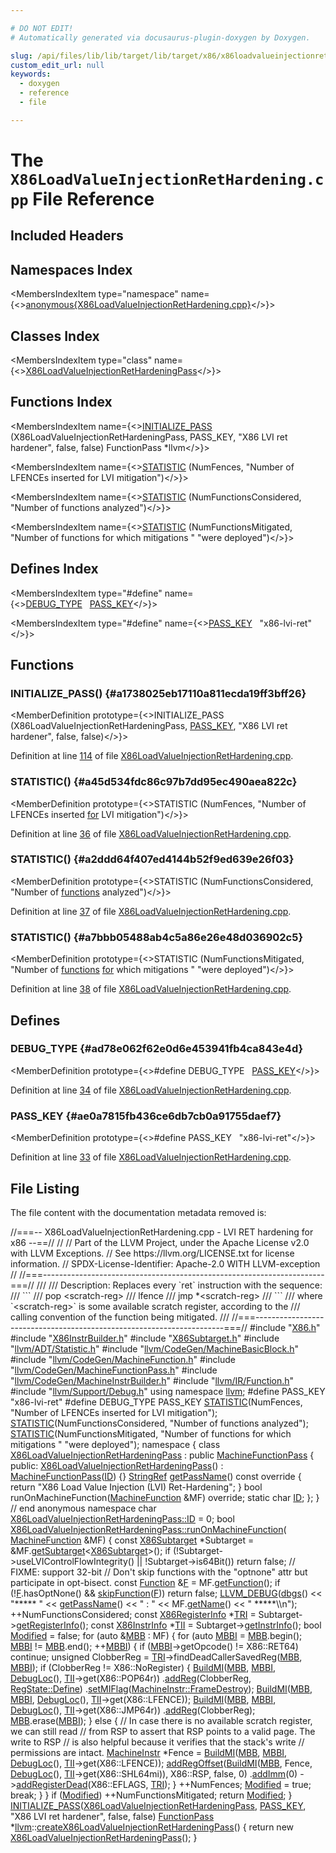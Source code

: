 ```yaml
---

# DO NOT EDIT!
# Automatically generated via docusaurus-plugin-doxygen by Doxygen.

slug: /api/files/lib/lib/target/lib/target/x86/x86loadvalueinjectionrethardening-cpp
custom_edit_url: null
keywords:
  - doxygen
  - reference
  - file

---
```





# The `X86LoadValueInjectionRetHardening.cpp` File Reference

<DoxygenPage pluginConfig={pluginConfig}>



## Included Headers

<IncludesList>
<IncludesListItem
  filePath="X86.h"
  permalink="/docs/api/files/lib/lib/target/lib/target/x86/x86-h"
  isLocal="true" />
<IncludesListItem
  filePath="X86InstrBuilder.h"
  permalink="/docs/api/files/lib/lib/target/lib/target/x86/x86instrbuilder-h"
  isLocal="true" />
<IncludesListItem
  filePath="X86Subtarget.h"
  permalink="/docs/api/files/lib/lib/target/lib/target/x86/x86subtarget-h"
  isLocal="true" />
<IncludesListItem
  filePath="llvm/ADT/Statistic.h"
  permalink="/docs/api/files/include/include/llvm/include/llvm/adt/statistic-h"
  isLocal="true" />
<IncludesListItem
  filePath="llvm/CodeGen/MachineBasicBlock.h"
  permalink="/docs/api/files/include/include/llvm/include/llvm/codegen/machinebasicblock-h"
  isLocal="true" />
<IncludesListItem
  filePath="llvm/CodeGen/MachineFunction.h"
  permalink="/docs/api/files/include/include/llvm/include/llvm/codegen/machinefunction-h"
  isLocal="true" />
<IncludesListItem
  filePath="llvm/CodeGen/MachineFunctionPass.h"
  permalink="/docs/api/files/include/include/llvm/include/llvm/codegen/machinefunctionpass-h"
  isLocal="true" />
<IncludesListItem
  filePath="llvm/CodeGen/MachineInstrBuilder.h"
  permalink="/docs/api/files/include/include/llvm/include/llvm/codegen/machineinstrbuilder-h"
  isLocal="true" />
<IncludesListItem
  filePath="llvm/IR/Function.h"
  permalink="/docs/api/files/include/include/llvm/include/llvm/ir/function-h"
  isLocal="true" />
<IncludesListItem
  filePath="llvm/Support/Debug.h"
  permalink="/docs/api/files/include/include/llvm/include/llvm/support/debug-h"
  isLocal="true" />
</IncludesList>

## Namespaces Index

<MembersIndex>

<MembersIndexItem
  type="namespace"
  name={<><a href="/docs/api/namespaces/anonymous-x86loadvalueinjectionrethardening-cpp-">anonymous&#123;X86LoadValueInjectionRetHardening.cpp&#125;</a></>}>
</MembersIndexItem>

</MembersIndex>

## Classes Index

<MembersIndex>

<MembersIndexItem
  type="class"
  name={<><a href="/docs/api/classes/anonymous-namespace-x86loadvalueinjectionrethardening-cpp-/x86loadvalueinjectionrethardeningpass">X86LoadValueInjectionRetHardeningPass</a></>}>
</MembersIndexItem>

</MembersIndex>

## Functions Index

<MembersIndex>

<MembersIndexItem
  name={<><a href="#a1738025eb17110a811ecda19ff3bff26">INITIALIZE&#95;PASS</a> (X86LoadValueInjectionRetHardeningPass, PASS&#95;KEY, &quot;X86 LVI ret hardener&quot;, false, false) FunctionPass &#42;llvm</>}>
</MembersIndexItem>

<MembersIndexItem
  name={<><a href="#a45d534fdc86c97b7dd95ec490aea822c">STATISTIC</a> (NumFences, &quot;Number of LFENCEs inserted for LVI mitigation&quot;)</>}>
</MembersIndexItem>

<MembersIndexItem
  name={<><a href="#a2ddd64f407ed4144b52f9ed639e26f03">STATISTIC</a> (NumFunctionsConsidered, &quot;Number of functions analyzed&quot;)</>}>
</MembersIndexItem>

<MembersIndexItem
  name={<><a href="#a7bbb05488ab4c5a86e26e48d036902c5">STATISTIC</a> (NumFunctionsMitigated, &quot;Number of functions for which mitigations &quot; &quot;were deployed&quot;)</>}>
</MembersIndexItem>

</MembersIndex>

## Defines Index

<MembersIndex>

<MembersIndexItem
  type="#define"
  name={<><a href="#ad78e062f62e0d6e453941fb4ca843e4d">DEBUG&#95;TYPE</a>&nbsp;&nbsp;&nbsp;<a href="/docs/api/files/lib/lib/target/lib/target/x86/x86flagscopylowering-cpp/#ae0a7815fb436ce6db7cb0a91755daef7">PASS&#95;KEY</a></>}>
</MembersIndexItem>

<MembersIndexItem
  type="#define"
  name={<><a href="#ae0a7815fb436ce6db7cb0a91755daef7">PASS&#95;KEY</a>&nbsp;&nbsp;&nbsp;&quot;x86-lvi-ret&quot;</>}>
</MembersIndexItem>

</MembersIndex>


<SectionDefinition>

## Functions

### INITIALIZE&#95;PASS() {#a1738025eb17110a811ecda19ff3bff26}

<MemberDefinition
  prototype={<>INITIALIZE&#95;PASS (X86LoadValueInjectionRetHardeningPass, <a href="/docs/api/files/lib/lib/target/lib/target/x86/x86flagscopylowering-cpp/#ae0a7815fb436ce6db7cb0a91755daef7">PASS&#95;KEY</a>, &quot;X86 LVI ret hardener&quot;, false, false)</>}>

Definition at line <a href="#l00114">114</a> of file <a href="/docs/api/files/lib/lib/target/lib/target/x86/x86loadvalueinjectionrethardening-cpp">X86LoadValueInjectionRetHardening.cpp</a>.
</MemberDefinition>

### STATISTIC() {#a45d534fdc86c97b7dd95ec490aea822c}

<MemberDefinition
  prototype={<>STATISTIC (NumFences, &quot;Number of LFENCEs inserted <a href="/docs/api/files/lib/lib/target/lib/target/aarch64/aarch64expandpseudoinsts-cpp/#a4cfc8b177e8521a4b496ae2edff6244f">for</a> LVI mitigation&quot;)</>}>

Definition at line <a href="#l00036">36</a> of file <a href="/docs/api/files/lib/lib/target/lib/target/x86/x86loadvalueinjectionrethardening-cpp">X86LoadValueInjectionRetHardening.cpp</a>.
</MemberDefinition>

### STATISTIC() {#a2ddd64f407ed4144b52f9ed639e26f03}

<MemberDefinition
  prototype={<>STATISTIC (NumFunctionsConsidered, &quot;Number of <a href="/docs/api/files/lib/lib/target/lib/target/amdgpu/amdgpulowermoduleldspass-cpp/#a8818b45f8c07ddce635268ec684dc61a">functions</a> analyzed&quot;)</>}>

Definition at line <a href="#l00037">37</a> of file <a href="/docs/api/files/lib/lib/target/lib/target/x86/x86loadvalueinjectionrethardening-cpp">X86LoadValueInjectionRetHardening.cpp</a>.
</MemberDefinition>

### STATISTIC() {#a7bbb05488ab4c5a86e26e48d036902c5}

<MemberDefinition
  prototype={<>STATISTIC (NumFunctionsMitigated, &quot;Number of <a href="/docs/api/files/lib/lib/target/lib/target/amdgpu/amdgpulowermoduleldspass-cpp/#a8818b45f8c07ddce635268ec684dc61a">functions</a> <a href="/docs/api/files/lib/lib/target/lib/target/aarch64/aarch64expandpseudoinsts-cpp/#a4cfc8b177e8521a4b496ae2edff6244f">for</a> which mitigations &quot; &quot;were deployed&quot;)</>}>

Definition at line <a href="#l00038">38</a> of file <a href="/docs/api/files/lib/lib/target/lib/target/x86/x86loadvalueinjectionrethardening-cpp">X86LoadValueInjectionRetHardening.cpp</a>.
</MemberDefinition>

</SectionDefinition>

<SectionDefinition>

## Defines

### DEBUG&#95;TYPE {#ad78e062f62e0d6e453941fb4ca843e4d}

<MemberDefinition
  prototype={<>#define DEBUG&#95;TYPE&nbsp;&nbsp;&nbsp;<a href="/docs/api/files/lib/lib/target/lib/target/x86/x86flagscopylowering-cpp/#ae0a7815fb436ce6db7cb0a91755daef7">PASS&#95;KEY</a></>}>

Definition at line <a href="#l00034">34</a> of file <a href="/docs/api/files/lib/lib/target/lib/target/x86/x86loadvalueinjectionrethardening-cpp">X86LoadValueInjectionRetHardening.cpp</a>.
</MemberDefinition>

### PASS&#95;KEY {#ae0a7815fb436ce6db7cb0a91755daef7}

<MemberDefinition
  prototype={<>#define PASS&#95;KEY&nbsp;&nbsp;&nbsp;&quot;x86-lvi-ret&quot;</>}>

Definition at line <a href="#l00033">33</a> of file <a href="/docs/api/files/lib/lib/target/lib/target/x86/x86loadvalueinjectionrethardening-cpp">X86LoadValueInjectionRetHardening.cpp</a>.
</MemberDefinition>

</SectionDefinition>

## File Listing

The file content with the documentation metadata removed is:

<ProgramListing>

<Link id="l00001" /><CodeLine lineNumber="1"><span class="doxyHighlightComment">//===-- X86LoadValueInjectionRetHardening.cpp - LVI RET hardening for x86 --==//</span></CodeLine>
<Link id="l00002" /><CodeLine lineNumber="2"><span class="doxyHighlightComment">//</span></CodeLine>
<Link id="l00003" /><CodeLine lineNumber="3"><span class="doxyHighlightComment">// Part of the LLVM Project, under the Apache License v2.0 with LLVM Exceptions.</span></CodeLine>
<Link id="l00004" /><CodeLine lineNumber="4"><span class="doxyHighlightComment">// See https://llvm.org/LICENSE.txt for license information.</span></CodeLine>
<Link id="l00005" /><CodeLine lineNumber="5"><span class="doxyHighlightComment">// SPDX-License-Identifier: Apache-2.0 WITH LLVM-exception</span></CodeLine>
<Link id="l00006" /><CodeLine lineNumber="6"><span class="doxyHighlightComment">//</span></CodeLine>
<Link id="l00007" /><CodeLine lineNumber="7"><span class="doxyHighlightComment">//===----------------------------------------------------------------------===//</span></CodeLine>
<Link id="l00008" /><CodeLine lineNumber="8"><span class="doxyHighlightComment">///</span></CodeLine>
<Link id="l00009" /><CodeLine lineNumber="9"><span class="doxyHighlightComment">/// Description: Replaces every &#96;ret&#96; instruction with the sequence:</span></CodeLine>
<Link id="l00010" /><CodeLine lineNumber="10"><span class="doxyHighlightComment">/// &#96;&#96;&#96;</span></CodeLine>
<Link id="l00011" /><CodeLine lineNumber="11"><span class="doxyHighlightComment">/// pop &lt;scratch-reg&gt;</span></CodeLine>
<Link id="l00012" /><CodeLine lineNumber="12"><span class="doxyHighlightComment">/// lfence</span></CodeLine>
<Link id="l00013" /><CodeLine lineNumber="13"><span class="doxyHighlightComment">/// jmp &#42;&lt;scratch-reg&gt;</span></CodeLine>
<Link id="l00014" /><CodeLine lineNumber="14"><span class="doxyHighlightComment">/// &#96;&#96;&#96;</span></CodeLine>
<Link id="l00015" /><CodeLine lineNumber="15"><span class="doxyHighlightComment">/// where &#96;&lt;scratch-reg&gt;&#96; is some available scratch register, according to the</span></CodeLine>
<Link id="l00016" /><CodeLine lineNumber="16"><span class="doxyHighlightComment">/// calling convention of the function being mitigated.</span></CodeLine>
<Link id="l00017" /><CodeLine lineNumber="17"><span class="doxyHighlightComment">///</span></CodeLine>
<Link id="l00018" /><CodeLine lineNumber="18"><span class="doxyHighlightComment">//===----------------------------------------------------------------------===//</span></CodeLine>
<Link id="l00019" /><CodeLine lineNumber="19"></CodeLine>
<Link id="l00020" /><CodeLine lineNumber="20"><span class="doxyHighlightPreprocessor">#include &quot;<a href="/docs/api/files/lib/lib/target/lib/target/x86/x86-h">X86.h</a>&quot;</span></CodeLine>
<Link id="l00021" /><CodeLine lineNumber="21"><span class="doxyHighlightPreprocessor">#include &quot;<a href="/docs/api/files/lib/lib/target/lib/target/x86/x86instrbuilder-h">X86InstrBuilder.h</a>&quot;</span></CodeLine>
<Link id="l00022" /><CodeLine lineNumber="22"><span class="doxyHighlightPreprocessor">#include &quot;<a href="/docs/api/files/lib/lib/target/lib/target/x86/x86subtarget-h">X86Subtarget.h</a>&quot;</span></CodeLine>
<Link id="l00023" /><CodeLine lineNumber="23"><span class="doxyHighlightPreprocessor">#include &quot;<a href="/docs/api/files/include/include/llvm/include/llvm/adt/statistic-h">llvm/ADT/Statistic.h</a>&quot;</span></CodeLine>
<Link id="l00024" /><CodeLine lineNumber="24"><span class="doxyHighlightPreprocessor">#include &quot;<a href="/docs/api/files/include/include/llvm/include/llvm/codegen/machinebasicblock-h">llvm/CodeGen/MachineBasicBlock.h</a>&quot;</span></CodeLine>
<Link id="l00025" /><CodeLine lineNumber="25"><span class="doxyHighlightPreprocessor">#include &quot;<a href="/docs/api/files/include/include/llvm/include/llvm/codegen/machinefunction-h">llvm/CodeGen/MachineFunction.h</a>&quot;</span></CodeLine>
<Link id="l00026" /><CodeLine lineNumber="26"><span class="doxyHighlightPreprocessor">#include &quot;<a href="/docs/api/files/include/include/llvm/include/llvm/codegen/machinefunctionpass-h">llvm/CodeGen/MachineFunctionPass.h</a>&quot;</span></CodeLine>
<Link id="l00027" /><CodeLine lineNumber="27"><span class="doxyHighlightPreprocessor">#include &quot;<a href="/docs/api/files/include/include/llvm/include/llvm/codegen/machineinstrbuilder-h">llvm/CodeGen/MachineInstrBuilder.h</a>&quot;</span></CodeLine>
<Link id="l00028" /><CodeLine lineNumber="28"><span class="doxyHighlightPreprocessor">#include &quot;<a href="/docs/api/files/include/include/llvm/include/llvm/ir/function-h">llvm/IR/Function.h</a>&quot;</span></CodeLine>
<Link id="l00029" /><CodeLine lineNumber="29"><span class="doxyHighlightPreprocessor">#include &quot;<a href="/docs/api/files/include/include/llvm/include/llvm/support/debug-h">llvm/Support/Debug.h</a>&quot;</span></CodeLine>
<Link id="l00030" /><CodeLine lineNumber="30"></CodeLine>
<Link id="l00031" /><CodeLine lineNumber="31"><span class="doxyHighlightKeyword">using namespace </span><span class="doxyHighlight"><a href="/docs/api/namespaces/llvm">llvm</a>;</span></CodeLine>
<Link id="l00032" /><CodeLine lineNumber="32"></CodeLine>
<Link id="l00033" /><CodeLine lineNumber="33" lineLink="#ae0a7815fb436ce6db7cb0a91755daef7"><span class="doxyHighlightPreprocessor">#define PASS&#95;KEY &quot;x86-lvi-ret&quot;</span></CodeLine>
<Link id="l00034" /><CodeLine lineNumber="34" lineLink="#ad78e062f62e0d6e453941fb4ca843e4d"><span class="doxyHighlightPreprocessor">#define DEBUG&#95;TYPE PASS&#95;KEY</span></CodeLine>
<Link id="l00035" /><CodeLine lineNumber="35"></CodeLine>
<Link id="l00036" /><CodeLine lineNumber="36" lineLink="#a45d534fdc86c97b7dd95ec490aea822c"><span class="doxyHighlight"><a href="/docs/api/files/include/include/llvm/include/llvm/adt/statistic-h/#ad6117415b93e5675d5a6c8e1855b3b2f">STATISTIC</a>(NumFences, </span><span class="doxyHighlightStringLiteral">&quot;Number of LFENCEs inserted for LVI mitigation&quot;</span><span class="doxyHighlight">);</span></CodeLine>
<Link id="l00037" /><CodeLine lineNumber="37" lineLink="#a2ddd64f407ed4144b52f9ed639e26f03"><span class="doxyHighlight"><a href="/docs/api/files/include/include/llvm/include/llvm/adt/statistic-h/#ad6117415b93e5675d5a6c8e1855b3b2f">STATISTIC</a>(NumFunctionsConsidered, </span><span class="doxyHighlightStringLiteral">&quot;Number of functions analyzed&quot;</span><span class="doxyHighlight">);</span></CodeLine>
<Link id="l00038" /><CodeLine lineNumber="38" lineLink="#a7bbb05488ab4c5a86e26e48d036902c5"><span class="doxyHighlight"><a href="/docs/api/files/include/include/llvm/include/llvm/adt/statistic-h/#ad6117415b93e5675d5a6c8e1855b3b2f">STATISTIC</a>(NumFunctionsMitigated, </span><span class="doxyHighlightStringLiteral">&quot;Number of functions for which mitigations &quot;</span></CodeLine>
<Link id="l00039" /><CodeLine lineNumber="39"><span class="doxyHighlight">                                 </span><span class="doxyHighlightStringLiteral">&quot;were deployed&quot;</span><span class="doxyHighlight">);</span></CodeLine>
<Link id="l00040" /><CodeLine lineNumber="40"></CodeLine>
<Link id="l00041" /><CodeLine lineNumber="41" lineLink="/docs/api/namespaces/anonymous-x86loadvalueinjectionrethardening-cpp-"><span class="doxyHighlightKeyword">namespace </span><span class="doxyHighlight">&#123;</span></CodeLine>
<Link id="l00042" /><CodeLine lineNumber="42"></CodeLine>
<Link id="l00043" /><CodeLine lineNumber="43" lineLink="/docs/api/classes/anonymous-namespace-x86loadvalueinjectionrethardening-cpp-/x86loadvalueinjectionrethardeningpass"><span class="doxyHighlightKeyword">class </span><span class="doxyHighlight"><a href="/docs/api/classes/anonymous-namespace-x86loadvalueinjectionrethardening-cpp-/x86loadvalueinjectionrethardeningpass/#aafa5cfa934df2eff1f29e55a9f626630">X86LoadValueInjectionRetHardeningPass</a> : </span><span class="doxyHighlightKeyword">public</span><span class="doxyHighlight"> <a href="/docs/api/classes/llvm/machinefunctionpass/#a29c81d2386f4a727c6d33413807530c8">MachineFunctionPass</a> &#123;</span></CodeLine>
<Link id="l00044" /><CodeLine lineNumber="44"><span class="doxyHighlightKeyword">public</span><span class="doxyHighlight">:</span></CodeLine>
<Link id="l00045" /><CodeLine lineNumber="45" lineLink="/docs/api/classes/anonymous-namespace-x86loadvalueinjectionrethardening-cpp-/x86loadvalueinjectionrethardeningpass/#aafa5cfa934df2eff1f29e55a9f626630"><span class="doxyHighlight">  <a href="/docs/api/classes/anonymous-namespace-x86loadvalueinjectionrethardening-cpp-/x86loadvalueinjectionrethardeningpass/#aafa5cfa934df2eff1f29e55a9f626630">X86LoadValueInjectionRetHardeningPass</a>() : <a href="/docs/api/classes/llvm/machinefunctionpass/#a29c81d2386f4a727c6d33413807530c8">MachineFunctionPass</a>(<a href="/docs/api/classes/anonymous-namespace-x86loadvalueinjectionrethardening-cpp-/x86loadvalueinjectionrethardeningpass/#af91fa36dbb9fb959390b76be01cd6a57">ID</a>) &#123;&#125;</span></CodeLine>
<Link id="l00046" /><CodeLine lineNumber="46" lineLink="/docs/api/classes/anonymous-namespace-x86loadvalueinjectionrethardening-cpp-/x86loadvalueinjectionrethardeningpass/#a8e2ecef3e280836d560e9e95d53d6db5"><span class="doxyHighlight">  <a href="/docs/api/classes/llvm/stringref">StringRef</a> <a href="/docs/api/classes/anonymous-namespace-x86loadvalueinjectionrethardening-cpp-/x86loadvalueinjectionrethardeningpass/#a8e2ecef3e280836d560e9e95d53d6db5">getPassName</a>()</span><span class="doxyHighlightKeyword"> const override </span><span class="doxyHighlight">&#123;</span></CodeLine>
<Link id="l00047" /><CodeLine lineNumber="47"><span class="doxyHighlight">    </span><span class="doxyHighlightKeywordFlow">return</span><span class="doxyHighlight"> </span><span class="doxyHighlightStringLiteral">&quot;X86 Load Value Injection (LVI) Ret-Hardening&quot;</span><span class="doxyHighlight">;</span></CodeLine>
<Link id="l00048" /><CodeLine lineNumber="48"><span class="doxyHighlight">  &#125;</span></CodeLine>
<Link id="l00049" /><CodeLine lineNumber="49"><span class="doxyHighlight">  </span><span class="doxyHighlightKeywordType">bool</span><span class="doxyHighlight"> runOnMachineFunction(<a href="/docs/api/classes/llvm/machinefunction">MachineFunction</a> &amp;MF) </span><span class="doxyHighlightKeyword">override</span><span class="doxyHighlight">;</span></CodeLine>
<Link id="l00050" /><CodeLine lineNumber="50"></CodeLine>
<Link id="l00051" /><CodeLine lineNumber="51" lineLink="/docs/api/classes/anonymous-namespace-x86loadvalueinjectionrethardening-cpp-/x86loadvalueinjectionrethardeningpass/#af91fa36dbb9fb959390b76be01cd6a57"><span class="doxyHighlight">  </span><span class="doxyHighlightKeyword">static</span><span class="doxyHighlight"> </span><span class="doxyHighlightKeywordType">char</span><span class="doxyHighlight"> <a href="/docs/api/classes/anonymous-namespace-x86loadvalueinjectionrethardening-cpp-/x86loadvalueinjectionrethardeningpass/#af91fa36dbb9fb959390b76be01cd6a57">ID</a>;</span></CodeLine>
<Link id="l00052" /><CodeLine lineNumber="52"><span class="doxyHighlight">&#125;;</span></CodeLine>
<Link id="l00053" /><CodeLine lineNumber="53"></CodeLine>
<Link id="l00054" /><CodeLine lineNumber="54"><span class="doxyHighlight">&#125; </span><span class="doxyHighlightComment">// end anonymous namespace</span></CodeLine>
<Link id="l00055" /><CodeLine lineNumber="55"></CodeLine>
<Link id="l00056" /><CodeLine lineNumber="56"><span class="doxyHighlightKeywordType">char</span><span class="doxyHighlight"> <a href="/docs/api/classes/anonymous-namespace-x86loadvalueinjectionrethardening-cpp-/x86loadvalueinjectionrethardeningpass/#af91fa36dbb9fb959390b76be01cd6a57">X86LoadValueInjectionRetHardeningPass::ID</a> = 0;</span></CodeLine>
<Link id="l00057" /><CodeLine lineNumber="57"></CodeLine>
<Link id="l00058" /><CodeLine lineNumber="58" lineLink="/docs/api/classes/anonymous-namespace-x86loadvalueinjectionrethardening-cpp-/x86loadvalueinjectionrethardeningpass/#a555db007ae6df71fb9fa02662e2c8643"><span class="doxyHighlightKeywordType">bool</span><span class="doxyHighlight"> <a href="/docs/api/classes/anonymous-namespace-x86loadvalueinjectionrethardening-cpp-/x86loadvalueinjectionrethardeningpass/#a555db007ae6df71fb9fa02662e2c8643">X86LoadValueInjectionRetHardeningPass::runOnMachineFunction</a>(</span></CodeLine>
<Link id="l00059" /><CodeLine lineNumber="59"><span class="doxyHighlight">    <a href="/docs/api/classes/llvm/machinefunction">MachineFunction</a> &amp;MF) &#123;</span></CodeLine>
<Link id="l00060" /><CodeLine lineNumber="60"><span class="doxyHighlight">  </span><span class="doxyHighlightKeyword">const</span><span class="doxyHighlight"> <a href="/docs/api/classes/llvm/x86subtarget">X86Subtarget</a> &#42;Subtarget = &amp;MF.<a href="/docs/api/classes/llvm/machinefunction/#a3825368aca2bc1550d173660df4da6a6">getSubtarget</a>&lt;<a href="/docs/api/classes/llvm/x86subtarget">X86Subtarget</a>&gt;();</span></CodeLine>
<Link id="l00061" /><CodeLine lineNumber="61"><span class="doxyHighlight">  </span><span class="doxyHighlightKeywordFlow">if</span><span class="doxyHighlight"> (!Subtarget-&gt;useLVIControlFlowIntegrity() || !Subtarget-&gt;is64Bit())</span></CodeLine>
<Link id="l00062" /><CodeLine lineNumber="62"><span class="doxyHighlight">    </span><span class="doxyHighlightKeywordFlow">return</span><span class="doxyHighlight"> </span><span class="doxyHighlightKeyword">false</span><span class="doxyHighlight">; </span><span class="doxyHighlightComment">// FIXME: support 32-bit</span></CodeLine>
<Link id="l00063" /><CodeLine lineNumber="63"></CodeLine>
<Link id="l00064" /><CodeLine lineNumber="64"><span class="doxyHighlight">  </span><span class="doxyHighlightComment">// Don&#39;t skip functions with the &quot;optnone&quot; attr but participate in opt-bisect.</span></CodeLine>
<Link id="l00065" /><CodeLine lineNumber="65"><span class="doxyHighlight">  </span><span class="doxyHighlightKeyword">const</span><span class="doxyHighlight"> <a href="/docs/api/classes/llvm/function">Function</a> &amp;<a href="/docs/api/files/lib/lib/support/md5-cpp/#a96d73bbd7af15cb1fc38c3f4a3bd82e9">F</a> = MF.<a href="/docs/api/classes/llvm/machinefunction/#a977ddce262de45c645be23d951066351">getFunction</a>();</span></CodeLine>
<Link id="l00066" /><CodeLine lineNumber="66"><span class="doxyHighlight">  </span><span class="doxyHighlightKeywordFlow">if</span><span class="doxyHighlight"> (!<a href="/docs/api/files/lib/lib/support/md5-cpp/#a96d73bbd7af15cb1fc38c3f4a3bd82e9">F</a>.hasOptNone() &amp;&amp; <a href="/docs/api/classes/llvm/functionpass/#af9f5f511d75e16f09a5520cb9444cfa8">skipFunction</a>(<a href="/docs/api/files/lib/lib/support/md5-cpp/#a96d73bbd7af15cb1fc38c3f4a3bd82e9">F</a>))</span></CodeLine>
<Link id="l00067" /><CodeLine lineNumber="67"><span class="doxyHighlight">    </span><span class="doxyHighlightKeywordFlow">return</span><span class="doxyHighlight"> </span><span class="doxyHighlightKeyword">false</span><span class="doxyHighlight">;</span></CodeLine>
<Link id="l00068" /><CodeLine lineNumber="68"></CodeLine>
<Link id="l00069" /><CodeLine lineNumber="69"><span class="doxyHighlight">  <a href="/docs/api/files/include/include/llvm/include/llvm/support/debug-h/#a196897517069dda1bdb549e24468f7d7">LLVM&#95;DEBUG</a>(<a href="/docs/api/namespaces/llvm/#a7c46c742c31be54870e2038048e6b391">dbgs</a>() &lt;&lt; </span><span class="doxyHighlightStringLiteral">&quot;&#42;&#42;&#42;&#42;&#42; &quot;</span><span class="doxyHighlight"> &lt;&lt; <a href="/docs/api/classes/anonymous-namespace-x86loadvalueinjectionrethardening-cpp-/x86loadvalueinjectionrethardeningpass/#a8e2ecef3e280836d560e9e95d53d6db5">getPassName</a>() &lt;&lt; </span><span class="doxyHighlightStringLiteral">&quot; : &quot;</span><span class="doxyHighlight"> &lt;&lt; MF.<a href="/docs/api/classes/llvm/machinefunction/#a3d142c9e7c066059e15232c56dec9e2e">getName</a>()</span></CodeLine>
<Link id="l00070" /><CodeLine lineNumber="70"><span class="doxyHighlight">                    &lt;&lt; </span><span class="doxyHighlightStringLiteral">&quot; &#42;&#42;&#42;&#42;&#42;\\n&quot;</span><span class="doxyHighlight">);</span></CodeLine>
<Link id="l00071" /><CodeLine lineNumber="71"><span class="doxyHighlight">  ++NumFunctionsConsidered;</span></CodeLine>
<Link id="l00072" /><CodeLine lineNumber="72"><span class="doxyHighlight">  </span><span class="doxyHighlightKeyword">const</span><span class="doxyHighlight"> <a href="/docs/api/classes/llvm/x86registerinfo">X86RegisterInfo</a> &#42;<a href="/docs/api/files/lib/lib/codegen/machinesink-cpp/#a0f36ed1bc17fc1aa97fe291c439a0698">TRI</a> = Subtarget-&gt;<a href="/docs/api/classes/llvm/x86subtarget/#accfcb3209d0b0b29952ad4aafdb5ca73">getRegisterInfo</a>();</span></CodeLine>
<Link id="l00073" /><CodeLine lineNumber="73"><span class="doxyHighlight">  </span><span class="doxyHighlightKeyword">const</span><span class="doxyHighlight"> <a href="/docs/api/classes/llvm/x86instrinfo">X86InstrInfo</a> &#42;<a href="/docs/api/files/lib/lib/target/lib/target/hexagon/hexagoncopytocombine-cpp/#a1d40004718218dbdf06b496766299101">TII</a> = Subtarget-&gt;<a href="/docs/api/classes/llvm/x86subtarget/#a82994a7f16673e2aaf534c7d111ba3a8">getInstrInfo</a>();</span></CodeLine>
<Link id="l00074" /><CodeLine lineNumber="74"></CodeLine>
<Link id="l00075" /><CodeLine lineNumber="75"><span class="doxyHighlight">  </span><span class="doxyHighlightKeywordType">bool</span><span class="doxyHighlight"> <a href="/docs/api/files/lib/lib/transforms/lib/transforms/scalar/loopdeletion-cpp/#a0f1c83c3d08d80b12c424962a5e94ce8a35e0c8c0b180c95d4e122e55ed62cc64">Modified</a> = </span><span class="doxyHighlightKeyword">false</span><span class="doxyHighlight">;</span></CodeLine>
<Link id="l00076" /><CodeLine lineNumber="76"><span class="doxyHighlight">  </span><span class="doxyHighlightKeywordFlow">for</span><span class="doxyHighlight"> (</span><span class="doxyHighlightKeyword">auto</span><span class="doxyHighlight"> &amp;<a href="/docs/api/files/lib/lib/target/lib/target/arm/armslshardening-cpp/#a5958512eae2979bd2eb383977996a600">MBB</a> : MF) &#123;</span></CodeLine>
<Link id="l00077" /><CodeLine lineNumber="77"><span class="doxyHighlight">    </span><span class="doxyHighlightKeywordFlow">for</span><span class="doxyHighlight"> (</span><span class="doxyHighlightKeyword">auto</span><span class="doxyHighlight"> <a href="/docs/api/files/lib/lib/target/lib/target/arm/armslshardening-cpp/#ad5f691fdc1a09aaf6df5fef958b35a3d">MBBI</a> = <a href="/docs/api/files/lib/lib/target/lib/target/arm/armslshardening-cpp/#a5958512eae2979bd2eb383977996a600">MBB</a>.begin(); <a href="/docs/api/files/lib/lib/target/lib/target/arm/armslshardening-cpp/#ad5f691fdc1a09aaf6df5fef958b35a3d">MBBI</a> != <a href="/docs/api/files/lib/lib/target/lib/target/arm/armslshardening-cpp/#a5958512eae2979bd2eb383977996a600">MBB</a>.end(); ++<a href="/docs/api/files/lib/lib/target/lib/target/arm/armslshardening-cpp/#ad5f691fdc1a09aaf6df5fef958b35a3d">MBBI</a>) &#123;</span></CodeLine>
<Link id="l00078" /><CodeLine lineNumber="78"><span class="doxyHighlight">      </span><span class="doxyHighlightKeywordFlow">if</span><span class="doxyHighlight"> (<a href="/docs/api/files/lib/lib/target/lib/target/arm/armslshardening-cpp/#ad5f691fdc1a09aaf6df5fef958b35a3d">MBBI</a>-&gt;getOpcode() != X86::RET64)</span></CodeLine>
<Link id="l00079" /><CodeLine lineNumber="79"><span class="doxyHighlight">        </span><span class="doxyHighlightKeywordFlow">continue</span><span class="doxyHighlight">;</span></CodeLine>
<Link id="l00080" /><CodeLine lineNumber="80"></CodeLine>
<Link id="l00081" /><CodeLine lineNumber="81"><span class="doxyHighlight">      </span><span class="doxyHighlightKeywordType">unsigned</span><span class="doxyHighlight"> ClobberReg = <a href="/docs/api/files/lib/lib/codegen/machinesink-cpp/#a0f36ed1bc17fc1aa97fe291c439a0698">TRI</a>-&gt;findDeadCallerSavedReg(<a href="/docs/api/files/lib/lib/target/lib/target/arm/armslshardening-cpp/#a5958512eae2979bd2eb383977996a600">MBB</a>, <a href="/docs/api/files/lib/lib/target/lib/target/arm/armslshardening-cpp/#ad5f691fdc1a09aaf6df5fef958b35a3d">MBBI</a>);</span></CodeLine>
<Link id="l00082" /><CodeLine lineNumber="82"><span class="doxyHighlight">      </span><span class="doxyHighlightKeywordFlow">if</span><span class="doxyHighlight"> (ClobberReg != X86::NoRegister) &#123;</span></CodeLine>
<Link id="l00083" /><CodeLine lineNumber="83"><span class="doxyHighlight">        <a href="/docs/api/namespaces/llvm/#a17e04afcf0c5efeb0eb6a9a45287b5e4">BuildMI</a>(<a href="/docs/api/files/lib/lib/target/lib/target/arm/armslshardening-cpp/#a5958512eae2979bd2eb383977996a600">MBB</a>, <a href="/docs/api/files/lib/lib/target/lib/target/arm/armslshardening-cpp/#ad5f691fdc1a09aaf6df5fef958b35a3d">MBBI</a>, <a href="/docs/api/namespaces/llvm/dwarf-linker/#a463a58e257d5f6fb2c39eb9a2474fc24ac2e06fc138163b7095fa483616a0a47a">DebugLoc</a>(), <a href="/docs/api/files/lib/lib/target/lib/target/hexagon/hexagoncopytocombine-cpp/#a1d40004718218dbdf06b496766299101">TII</a>-&gt;get(X86::POP64r))</span></CodeLine>
<Link id="l00084" /><CodeLine lineNumber="84"><span class="doxyHighlight">            .<a href="/docs/api/classes/llvm/machineinstrbuilder/#a927857fc69e4b4f0cde307f86f180df5">addReg</a>(ClobberReg, <a href="/docs/api/namespaces/llvm/regstate/#ade26fe5c9b3fe6948def36f7ca12dfc5a72c17e2ff2d5af62a30e56ac152aa8d5">RegState::Define</a>)</span></CodeLine>
<Link id="l00085" /><CodeLine lineNumber="85"><span class="doxyHighlight">            .<a href="/docs/api/classes/llvm/machineinstrbuilder/#a632680dcf899466c32c0095a40e7e89e">setMIFlag</a>(<a href="/docs/api/classes/llvm/machineinstr/#aafacf84de1cb994a92dc045f4aa1d518a4e4e6764dc61dbf0e8f330644880480f">MachineInstr::FrameDestroy</a>);</span></CodeLine>
<Link id="l00086" /><CodeLine lineNumber="86"><span class="doxyHighlight">        <a href="/docs/api/namespaces/llvm/#a17e04afcf0c5efeb0eb6a9a45287b5e4">BuildMI</a>(<a href="/docs/api/files/lib/lib/target/lib/target/arm/armslshardening-cpp/#a5958512eae2979bd2eb383977996a600">MBB</a>, <a href="/docs/api/files/lib/lib/target/lib/target/arm/armslshardening-cpp/#ad5f691fdc1a09aaf6df5fef958b35a3d">MBBI</a>, <a href="/docs/api/namespaces/llvm/dwarf-linker/#a463a58e257d5f6fb2c39eb9a2474fc24ac2e06fc138163b7095fa483616a0a47a">DebugLoc</a>(), <a href="/docs/api/files/lib/lib/target/lib/target/hexagon/hexagoncopytocombine-cpp/#a1d40004718218dbdf06b496766299101">TII</a>-&gt;get(X86::LFENCE));</span></CodeLine>
<Link id="l00087" /><CodeLine lineNumber="87"><span class="doxyHighlight">        <a href="/docs/api/namespaces/llvm/#a17e04afcf0c5efeb0eb6a9a45287b5e4">BuildMI</a>(<a href="/docs/api/files/lib/lib/target/lib/target/arm/armslshardening-cpp/#a5958512eae2979bd2eb383977996a600">MBB</a>, <a href="/docs/api/files/lib/lib/target/lib/target/arm/armslshardening-cpp/#ad5f691fdc1a09aaf6df5fef958b35a3d">MBBI</a>, <a href="/docs/api/namespaces/llvm/dwarf-linker/#a463a58e257d5f6fb2c39eb9a2474fc24ac2e06fc138163b7095fa483616a0a47a">DebugLoc</a>(), <a href="/docs/api/files/lib/lib/target/lib/target/hexagon/hexagoncopytocombine-cpp/#a1d40004718218dbdf06b496766299101">TII</a>-&gt;get(X86::JMP64r))</span></CodeLine>
<Link id="l00088" /><CodeLine lineNumber="88"><span class="doxyHighlight">            .<a href="/docs/api/classes/llvm/machineinstrbuilder/#a927857fc69e4b4f0cde307f86f180df5">addReg</a>(ClobberReg);</span></CodeLine>
<Link id="l00089" /><CodeLine lineNumber="89"><span class="doxyHighlight">        <a href="/docs/api/files/lib/lib/target/lib/target/arm/armslshardening-cpp/#a5958512eae2979bd2eb383977996a600">MBB</a>.erase(<a href="/docs/api/files/lib/lib/target/lib/target/arm/armslshardening-cpp/#ad5f691fdc1a09aaf6df5fef958b35a3d">MBBI</a>);</span></CodeLine>
<Link id="l00090" /><CodeLine lineNumber="90"><span class="doxyHighlight">      &#125; </span><span class="doxyHighlightKeywordFlow">else</span><span class="doxyHighlight"> &#123;</span></CodeLine>
<Link id="l00091" /><CodeLine lineNumber="91"><span class="doxyHighlight">        </span><span class="doxyHighlightComment">// In case there is no available scratch register, we can still read</span></CodeLine>
<Link id="l00092" /><CodeLine lineNumber="92"><span class="doxyHighlight">        </span><span class="doxyHighlightComment">// from RSP to assert that RSP points to a valid page. The write to RSP</span></CodeLine>
<Link id="l00093" /><CodeLine lineNumber="93"><span class="doxyHighlight">        </span><span class="doxyHighlightComment">// is also helpful because it verifies that the stack&#39;s write</span></CodeLine>
<Link id="l00094" /><CodeLine lineNumber="94"><span class="doxyHighlight">        </span><span class="doxyHighlightComment">// permissions are intact.</span></CodeLine>
<Link id="l00095" /><CodeLine lineNumber="95"><span class="doxyHighlight">        <a href="/docs/api/classes/llvm/machineinstr">MachineInstr</a> &#42;Fence =</span></CodeLine>
<Link id="l00096" /><CodeLine lineNumber="96"><span class="doxyHighlight">            <a href="/docs/api/namespaces/llvm/#a17e04afcf0c5efeb0eb6a9a45287b5e4">BuildMI</a>(<a href="/docs/api/files/lib/lib/target/lib/target/arm/armslshardening-cpp/#a5958512eae2979bd2eb383977996a600">MBB</a>, <a href="/docs/api/files/lib/lib/target/lib/target/arm/armslshardening-cpp/#ad5f691fdc1a09aaf6df5fef958b35a3d">MBBI</a>, <a href="/docs/api/namespaces/llvm/dwarf-linker/#a463a58e257d5f6fb2c39eb9a2474fc24ac2e06fc138163b7095fa483616a0a47a">DebugLoc</a>(), <a href="/docs/api/files/lib/lib/target/lib/target/hexagon/hexagoncopytocombine-cpp/#a1d40004718218dbdf06b496766299101">TII</a>-&gt;get(X86::LFENCE));</span></CodeLine>
<Link id="l00097" /><CodeLine lineNumber="97"><span class="doxyHighlight">        <a href="/docs/api/namespaces/llvm/#a752b9dfb94f917a9e494fc4ed8cb6208">addRegOffset</a>(<a href="/docs/api/namespaces/llvm/#a17e04afcf0c5efeb0eb6a9a45287b5e4">BuildMI</a>(<a href="/docs/api/files/lib/lib/target/lib/target/arm/armslshardening-cpp/#a5958512eae2979bd2eb383977996a600">MBB</a>, Fence, <a href="/docs/api/namespaces/llvm/dwarf-linker/#a463a58e257d5f6fb2c39eb9a2474fc24ac2e06fc138163b7095fa483616a0a47a">DebugLoc</a>(), <a href="/docs/api/files/lib/lib/target/lib/target/hexagon/hexagoncopytocombine-cpp/#a1d40004718218dbdf06b496766299101">TII</a>-&gt;get(X86::SHL64mi)),</span></CodeLine>
<Link id="l00098" /><CodeLine lineNumber="98"><span class="doxyHighlight">                     X86::RSP, </span><span class="doxyHighlightKeyword">false</span><span class="doxyHighlight">, 0)</span></CodeLine>
<Link id="l00099" /><CodeLine lineNumber="99"><span class="doxyHighlight">            .<a href="/docs/api/classes/llvm/machineinstrbuilder/#a6c1f959947905135c7dd215b64957654">addImm</a>(0)</span></CodeLine>
<Link id="l00100" /><CodeLine lineNumber="100"><span class="doxyHighlight">            -&gt;<a href="/docs/api/classes/llvm/machineinstr/#afda2c0f22be043ae42b0ec71b661f565">addRegisterDead</a>(X86::EFLAGS, <a href="/docs/api/files/lib/lib/codegen/machinesink-cpp/#a0f36ed1bc17fc1aa97fe291c439a0698">TRI</a>);</span></CodeLine>
<Link id="l00101" /><CodeLine lineNumber="101"><span class="doxyHighlight">      &#125;</span></CodeLine>
<Link id="l00102" /><CodeLine lineNumber="102"></CodeLine>
<Link id="l00103" /><CodeLine lineNumber="103"><span class="doxyHighlight">      ++NumFences;</span></CodeLine>
<Link id="l00104" /><CodeLine lineNumber="104"><span class="doxyHighlight">      <a href="/docs/api/files/lib/lib/transforms/lib/transforms/scalar/loopdeletion-cpp/#a0f1c83c3d08d80b12c424962a5e94ce8a35e0c8c0b180c95d4e122e55ed62cc64">Modified</a> = </span><span class="doxyHighlightKeyword">true</span><span class="doxyHighlight">;</span></CodeLine>
<Link id="l00105" /><CodeLine lineNumber="105"><span class="doxyHighlight">      </span><span class="doxyHighlightKeywordFlow">break</span><span class="doxyHighlight">;</span></CodeLine>
<Link id="l00106" /><CodeLine lineNumber="106"><span class="doxyHighlight">    &#125;</span></CodeLine>
<Link id="l00107" /><CodeLine lineNumber="107"><span class="doxyHighlight">  &#125;</span></CodeLine>
<Link id="l00108" /><CodeLine lineNumber="108"></CodeLine>
<Link id="l00109" /><CodeLine lineNumber="109"><span class="doxyHighlight">  </span><span class="doxyHighlightKeywordFlow">if</span><span class="doxyHighlight"> (<a href="/docs/api/files/lib/lib/transforms/lib/transforms/scalar/loopdeletion-cpp/#a0f1c83c3d08d80b12c424962a5e94ce8a35e0c8c0b180c95d4e122e55ed62cc64">Modified</a>)</span></CodeLine>
<Link id="l00110" /><CodeLine lineNumber="110"><span class="doxyHighlight">    ++NumFunctionsMitigated;</span></CodeLine>
<Link id="l00111" /><CodeLine lineNumber="111"><span class="doxyHighlight">  </span><span class="doxyHighlightKeywordFlow">return</span><span class="doxyHighlight"> <a href="/docs/api/files/lib/lib/transforms/lib/transforms/scalar/loopdeletion-cpp/#a0f1c83c3d08d80b12c424962a5e94ce8a35e0c8c0b180c95d4e122e55ed62cc64">Modified</a>;</span></CodeLine>
<Link id="l00112" /><CodeLine lineNumber="112"><span class="doxyHighlight">&#125;</span></CodeLine>
<Link id="l00113" /><CodeLine lineNumber="113"></CodeLine>
<Link id="l00114" /><CodeLine lineNumber="114" lineLink="#a1738025eb17110a811ecda19ff3bff26"><span class="doxyHighlight"><a href="/docs/api/files/include/include/llvm/passsupport-h/#af807c9595d50b45c0008924c4679c85c">INITIALIZE&#95;PASS</a>(<a href="/docs/api/classes/anonymous-namespace-x86loadvalueinjectionrethardening-cpp-/x86loadvalueinjectionrethardeningpass/#aafa5cfa934df2eff1f29e55a9f626630">X86LoadValueInjectionRetHardeningPass</a>, <a href="/docs/api/files/lib/lib/target/lib/target/x86/x86flagscopylowering-cpp/#ae0a7815fb436ce6db7cb0a91755daef7">PASS&#95;KEY</a>,</span></CodeLine>
<Link id="l00115" /><CodeLine lineNumber="115"><span class="doxyHighlight">                </span><span class="doxyHighlightStringLiteral">&quot;X86 LVI ret hardener&quot;</span><span class="doxyHighlight">, </span><span class="doxyHighlightKeyword">false</span><span class="doxyHighlight">, </span><span class="doxyHighlightKeyword">false</span><span class="doxyHighlight">)</span></CodeLine>
<Link id="l00116" /><CodeLine lineNumber="116"></CodeLine>
<Link id="l00117" /><CodeLine lineNumber="117"><span class="doxyHighlight"><a href="/docs/api/classes/llvm/functionpass">FunctionPass</a> &#42;<a href="/docs/api/namespaces/llvm">llvm</a>::<a href="/docs/api/namespaces/llvm/#a3fb23437da92cbb296d08b79fd6a470d">createX86LoadValueInjectionRetHardeningPass</a>() &#123;</span></CodeLine>
<Link id="l00118" /><CodeLine lineNumber="118"><span class="doxyHighlight">  </span><span class="doxyHighlightKeywordFlow">return</span><span class="doxyHighlight"> </span><span class="doxyHighlightKeyword">new</span><span class="doxyHighlight"> <a href="/docs/api/classes/anonymous-namespace-x86loadvalueinjectionrethardening-cpp-/x86loadvalueinjectionrethardeningpass/#aafa5cfa934df2eff1f29e55a9f626630">X86LoadValueInjectionRetHardeningPass</a>();</span></CodeLine>
<Link id="l00119" /><CodeLine lineNumber="119"><span class="doxyHighlight">&#125;</span></CodeLine>

</ProgramListing>


</DoxygenPage>
